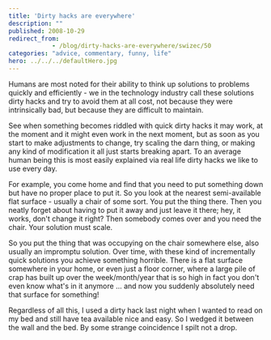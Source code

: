 ```yaml
---
title: 'Dirty hacks are everywhere'
description: ""
published: 2008-10-29
redirect_from: 
            - /blog/dirty-hacks-are-everywhere/swizec/50
categories: "advice, commentary, funny, life"
hero: ../../../defaultHero.jpg
---
```

Humans are most noted for their ability to think up solutions to problems quickly and efficiently - we in the technology industry call these solutions dirty hacks and try to avoid them at all cost, not because they were intrinsically bad, but because they are difficult to maintain.

See when something becomes riddled with quick dirty hacks it may work, at the moment and it might even work in the next moment, but as soon as you start to make adjustments to change, try scaling the darn thing, or making any kind of modification it all just starts breaking apart. To an average human being this is most easily explained via real life dirty hacks we like to use every day.

For example, you come home and find that you need to put something down but have no proper place to put it. So you look at the nearest semi-available flat surface - usually a chair of some sort. You put the thing there. Then you neatly forget about having to put it away and just leave it there; hey, it works, don&#x27;t change it right? Then somebody comes over and you need the chair. Your solution must scale.

So you put the thing that was occupying on the chair somewhere else, also usually an impromptu solution. Over time, with these kind of incrementally quick solutions you achieve something horrible. There is a flat surface somewhere in your home, or even just a floor corner, where a large pile of crap has built up over the week/month/year that is so high in fact you don&#x27;t even know what&#x27;s in it anymore ... and now you suddenly absolutely need that surface for something!

Regardless of all this, I used a dirty hack last night when I wanted to read on my bed and still have tea available nice and easy. So I wedged it between the wall and the bed. By some strange coincidence I spilt not a drop.